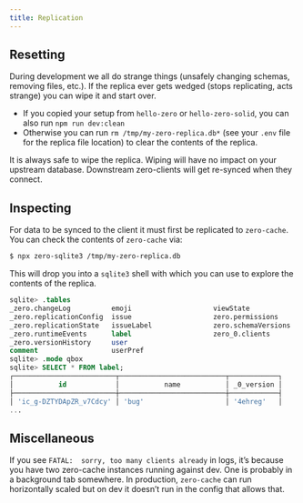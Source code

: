```yaml
---
title: Replication
---
```


## Resetting

During development we all do strange things (unsafely changing schemas, removing files, etc.). If the replica ever gets wedged (stops replicating, acts strange) you can wipe it and start over.

- If you copied your setup from `hello-zero` or `hello-zero-solid`, you can also run `npm run dev:clean`
- Otherwise you can run `rm /tmp/my-zero-replica.db*` (see your `.env` file for the replica file location) to clear the contents of the replica.

It is always safe to wipe the replica. Wiping will have no impact on your upstream database. Downstream zero-clients will get re-synced when they connect.

## Inspecting

For data to be synced to the client it must first be replicated to `zero-cache`. You can check the contents of `zero-cache` via:

```bash
$ npx zero-sqlite3 /tmp/my-zero-replica.db
```

This will drop you into a `sqlite3` shell with which you can use to explore the contents of the replica.

```sql
sqlite> .tables
_zero.changeLog          emoji                    viewState
_zero.replicationConfig  issue                    zero.permissions
_zero.replicationState   issueLabel               zero.schemaVersions
_zero.runtimeEvents      label                    zero_0.clients
_zero.versionHistory     user
comment                  userPref
sqlite> .mode qbox
sqlite> SELECT * FROM label;
┌─────────────────────────┬──────────────────────────┬────────────┐
│           id            │           name           │ _0_version │
├─────────────────────────┼──────────────────────────┼────────────┤
│ 'ic_g-DZTYDApZR_v7Cdcy' │ 'bug'                    │ '4ehreg'   │
...
```

## Miscellaneous

If you see `FATAL:  sorry, too many clients already` in logs, it’s because you have two zero-cache instances running against dev. One is probably in a background tab somewhere. In production, `zero-cache` can run horizontally scaled but on dev it doesn’t run in the config that allows that.
